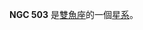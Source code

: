 {{NGCInfoBox|NGCID=NGC 503|發現者=德亞瑞司特|發現日期=1863年8月13日|其他編號=MCG 5-4-40,ZWG 502.65,NPM1G +33.0045|曆元=J2000.0|赤經=1時23分28.4秒|赤緯=33°19'56"|星座=雙魚座|星體=星系|星等=14.1|表面亮度=13.7|藍等=15.1}}

'''NGC 503''' 是[[雙魚座|雙魚座]]的一個[[星系|星系]]。	

{{NGCReference|503}}
{{Catalogs|NGC=503}}

{{Galaxy-stub}}